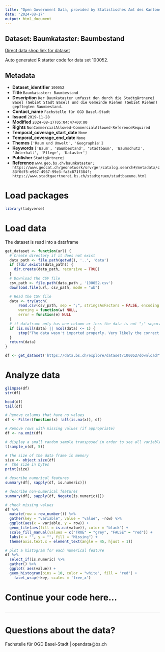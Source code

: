 ```yaml
---
title: "Open Government Data, provided by Statistisches Amt des Kantons Basel-Stadt - Fachstelle OGD"
date: "2024-08-17"
output: html_document
---
```


## Dataset: Baumkataster: Baumbestand

[Direct data shop link for dataset](https://data.bs.ch/explore/dataset/100052)

Auto generated R starter code for data set 100052.

## Metadata

- **Dataset_identifier** `100052`
- **Title** `Baumkataster: Baumbestand`
- **Description** `Der Baumkataster umfasst den durch die Stadtgärtnerei Basel (Gebiet Stadt Basel) und die Gemeinde Riehen (Gebiet Riehen) gepflegten Baumbestand.`
- **Contact_name** `Fachstelle für OGD Basel-Stadt`
- **Issued** `2019-11-28`
- **Modified** `2024-08-17T05:04:47+00:00`
- **Rights** `NonCommercialAllowed-CommercialAllowed-ReferenceRequired`
- **Temporal_coverage_start_date** `None`
- **Temporal_coverage_end_date** `None`
- **Themes** `['Raum und Umwelt', 'Geographie']`
- **Keywords** `['Baum', 'Baumbestand', 'Stadtbaum', 'Baumschutz', 'Unterhalt', 'Pflege', 'Kataster']`
- **Publisher** `Stadtgärtnerei`
- **Reference** `www.geo.bs.ch/baumkataster; https://www.geocat.ch/geonetwork/srv/ger/catalog.search#/metadata/c83f0df5-e967-4967-99e3-fa3c871f384f; https://www.stadtgaertnerei.bs.ch/stadtgruen/stadtbaeume.html`


# Load packages

```r

library(tidyverse)
```

# Load data

The dataset is read into a dataframe

```r
get_dataset <- function(url) {
  # Create directory if it does not exist
  data_path <- file.path(getwd(), '..', 'data')
  if (!dir.exists(data_path)) {
    dir.create(data_path, recursive = TRUE)
  }
  # Download the CSV file
  csv_path <- file.path(data_path , '100052.csv')
  download.file(url, csv_path, mode = "wb")

  # Read the CSV file
  data <- tryCatch(
      read.csv(csv_path, sep = ";", stringsAsFactors = FALSE, encoding = "UTF-8"),
      warning = function(w) NULL,
      error = function(e) NULL
  )
  # if dataframe only has one column or less the data is not ";" separated
  if (is.null(data) || ncol(data) <= 1) {
      stop("The data wasn't imported properly. Very likely the correct separator couldn't be found.\nPlease check the dataset manually and adjust the code.")
  }
  return(data)
}
```

```r

df <- get_dataset('https://data.bs.ch/explore/dataset/100052/download?format=csv&timezone=Europe%2FZurich')

```

# Analyze data

```r

glimpse(df)
str(df)

head(df)
tail(df)

```

```r
# Remove columns that have no values
df <- Filter(function(x) !all(is.na(x)), df)

# Remove rows with missing values (if appropriate)
df <- na.omit(df)
```

```r
# display a small random sample transposed in order to see all variables
t(sample_n(df, 5))
```

```r
# the size of the data frame in memory
size <- object.size(df)
#  the size in bytes
print(size)
```

```r
# describe numerical features
summary(df[, sapply(df, is.numeric)])
```

```r
# describe non-numerical features
summary(df[, sapply(df, Negate(is.numeric))])
```

```r
# check missing values
df %>%
  mutate(row = row_number()) %>%
  gather(key = "variable", value = "value", -row) %>%
  ggplot(aes(x = variable, y = row)) +
  geom_tile(aes(fill = is.na(value)), color = "black") +
  scale_fill_manual(values = c("TRUE" = "grey", "FALSE" = "red")) +
  labs(x = "", y = "", fill = "Missing") +
  theme(axis.text.x = element_text(angle = 45, hjust = 1))
```

```r
# plot a histogram for each numerical feature
df %>%
  select_if(is.numeric) %>%
  gather() %>%
  ggplot( aes(value)) +
  geom_histogram(bins = 10, color = "white", fill = "red") +
    facet_wrap(~key, scales = 'free_x')
```

# Continue your code here...

```r

```
------------------------------------------------------------------------

# Questions about the data?

Fachstelle für OGD Basel-Stadt | opendata@bs.ch
